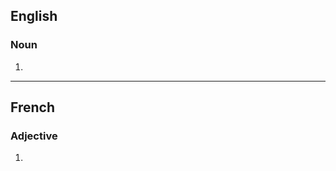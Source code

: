 ==English==

===Noun===
{{head|en|noun form}}

# {{plural of|en|succulent}}

----

==French==

===Adjective===
{{head|fr|adjective form}}

# {{masculine plural of|fr|succulent}}